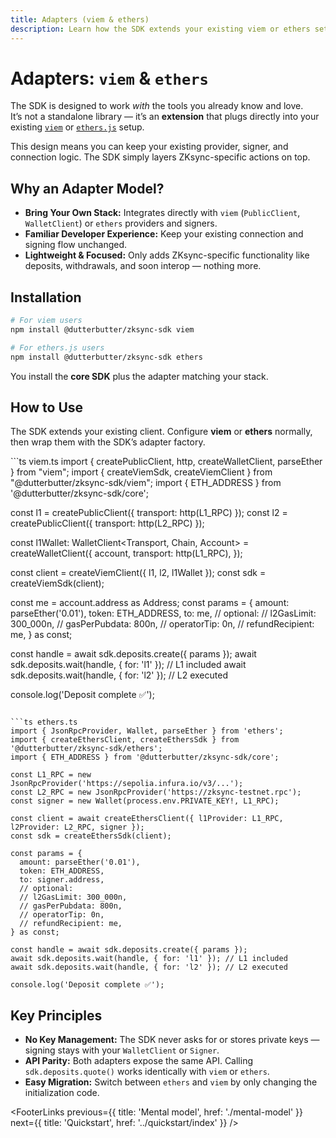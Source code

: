 ```yaml
---
title: Adapters (viem & ethers)
description: Learn how the SDK extends your existing viem or ethers setup with ZKsync-specific functionality.
---
```


# Adapters: `viem` & `ethers`

The SDK is designed to work _with_ the tools you already know and love.  
It’s not a standalone library — it’s an **extension** that plugs directly into your existing [`viem`](https://viem.sh) or [`ethers.js`](https://docs.ethers.io/) setup.

<Info>
  This design means you can keep your existing provider, signer, and connection logic. The SDK
  simply layers ZKsync-specific actions on top.
</Info>

## Why an Adapter Model?

- **Bring Your Own Stack:** Integrates directly with `viem` (`PublicClient`, `WalletClient`) or `ethers` providers and signers.
- **Familiar Developer Experience:** Keep your existing connection and signing flow unchanged.
- **Lightweight & Focused:** Only adds ZKsync-specific functionality like deposits, withdrawals, and soon interop — nothing more.

## Installation

```bash
# For viem users
npm install @dutterbutter/zksync-sdk viem

# For ethers.js users
npm install @dutterbutter/zksync-sdk ethers
```

<Hint>You install the **core SDK** plus the adapter matching your stack.</Hint>

## How to Use

The SDK extends your existing client. Configure **viem** or **ethers** normally, then wrap them with the SDK’s adapter factory.

<CodeGroup>
```ts viem.ts
import { createPublicClient, http, createWalletClient, parseEther } from "viem";
import { createViemSdk, createViemClient } from "@dutterbutter/zksync-sdk/viem";
import { ETH_ADDRESS } from '@dutterbutter/zksync-sdk/core';

const l1 = createPublicClient({ transport: http(L1_RPC) });
const l2 = createPublicClient({ transport: http(L2_RPC) });

const l1Wallet: WalletClient<Transport, Chain, Account> = createWalletClient({
account,
transport: http(L1_RPC),
});

const client = createViemClient({ l1, l2, l1Wallet });
const sdk = createViemSdk(client);

const me = account.address as Address;
const params = {
amount: parseEther('0.01'),
token: ETH_ADDRESS,
to: me,
// optional:
// l2GasLimit: 300_000n,
// gasPerPubdata: 800n,
// operatorTip: 0n,
// refundRecipient: me,
} as const;

const handle = await sdk.deposits.create({ params });
await sdk.deposits.wait(handle, { for: 'l1' }); // L1 included
await sdk.deposits.wait(handle, { for: 'l2' }); // L2 executed

console.log('Deposit complete ✅');

````

```ts ethers.ts
import { JsonRpcProvider, Wallet, parseEther } from 'ethers';
import { createEthersClient, createEthersSdk } from '@dutterbutter/zksync-sdk/ethers';
import { ETH_ADDRESS } from '@dutterbutter/zksync-sdk/core';

const L1_RPC = new JsonRpcProvider('https://sepolia.infura.io/v3/...');
const L2_RPC = new JsonRpcProvider('https://zksync-testnet.rpc');
const signer = new Wallet(process.env.PRIVATE_KEY!, L1_RPC);

const client = await createEthersClient({ l1Provider: L1_RPC, l2Provider: L2_RPC, signer });
const sdk = createEthersSdk(client);

const params = {
  amount: parseEther('0.01'),
  token: ETH_ADDRESS,
  to: signer.address,
  // optional:
  // l2GasLimit: 300_000n,
  // gasPerPubdata: 800n,
  // operatorTip: 0n,
  // refundRecipient: me,
} as const;

const handle = await sdk.deposits.create({ params });
await sdk.deposits.wait(handle, { for: 'l1' }); // L1 included
await sdk.deposits.wait(handle, { for: 'l2' }); // L2 executed

console.log('Deposit complete ✅');
````

</CodeGroup>

## Key Principles

- **No Key Management:** The SDK never asks for or stores private keys — signing stays with your `WalletClient` or `Signer`.
- **API Parity:** Both adapters expose the same API. Calling `sdk.deposits.quote()` works identically with `viem` or `ethers`.
- **Easy Migration:** Switch between `ethers` and `viem` by only changing the initialization code.

<FooterLinks
  previous={{ title: 'Mental model', href: './mental-model' }}
  next={{ title: 'Quickstart', href: '../quickstart/index' }}
/>
